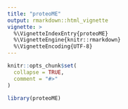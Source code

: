 ```yaml
---
title: "proteoME"
output: rmarkdown::html_vignette
vignette: >
  %\VignetteIndexEntry{proteoME}
  %\VignetteEngine{knitr::rmarkdown}
  %\VignetteEncoding{UTF-8}
---
```


```r
knitr::opts_chunk$set(
  collapse = TRUE,
  comment = "#>"
)
```

```r
library(proteoME)
```
